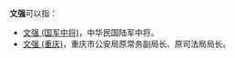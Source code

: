 '''文强'''可以指：

*[[文强_(国军中将)|文强 (国军中将)]]，中华民国陆军中将。
*[[文强_(重庆)|文强 (重庆)]]，重庆市公安局原常务副局长、原司法局局长。

{{disambig|文|Cat=二字文姓人名消歧义}}